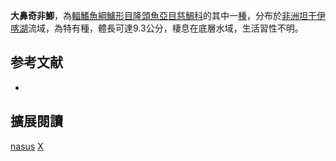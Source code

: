 {{Speciesbox
| name = 大鼻奇非鯽
| status = DD
| status_system = IUCN3.1
| image = 
| image_width = 240px
| genus = Xenotilapia
| species = nasus
| authority = [[De_Vos,_Risch_&_Thys_van_den_Audenaerde|De Vos, Risch & Thys van den Audenaerde]], 1995
| synonyms = 
}}

'''大鼻奇非鯽'''，為[[輻鰭魚綱|輻鰭魚綱]][[鱸形目|鱸形目]][[隆頭魚亞目|隆頭魚亞目]][[慈鯛科|慈鯛科]]的其中一[[種|種]]，分布於[[非洲|非洲]][[坦干伊喀湖|坦干伊喀湖]]流域，為特有種，體長可達9.3公分，棲息在底層水域，生活習性不明。
==参考文献==
*{{FishBase_species|genus=Xenotilapia|species=nasus|year=2013|month=5}}

== 擴展閱讀 ==
{{refbegin}}
{{wikispecies-inline|Xenotilapia nasus|大鼻奇非鯽}}
{{refend}}
{{Taxonbar|from=Q3316387}}

[[Category:奇非鯽屬|nasus]]
[[Category:1995年描述的魚類|X]]


{{鱸形目小作品}}